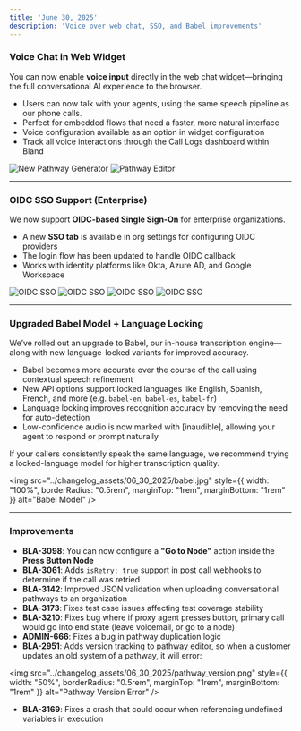 ```yaml
---
title: 'June 30, 2025'
description: 'Voice over web chat, SSO, and Babel improvements'
---
```


### Voice Chat in Web Widget

You can now enable **voice input** directly in the web chat widget—bringing the full conversational AI experience to the browser.

- Users can now talk with your agents, using the same speech pipeline as our phone calls.
- Perfect for embedded flows that need a faster, more natural interface
- Voice configuration available as an option in widget configuration
- Track all voice interactions through the Call Logs dashboard within Bland

<Tabs>
  <Tab title="Voice Chat">
    <img 
        src="../changelog_assets/06_30_2025/web_widget_voice.jpeg" 
        style={{ width: "100%", borderRadius: "0.5rem", marginTop: "1rem", marginBottom: "1rem" }}
        alt="New Pathway Generator"
    />
  </Tab>
  <Tab title="Voice Configuration">
    <img 
        src="../changelog_assets/06_30_2025/web_widget_voice_active.jpeg" 
        style={{ width: "100%", borderRadius: "0.5rem", marginTop: "1rem", marginBottom: "1rem" }}
        alt="Pathway Editor"
    />
  </Tab>
</Tabs>

---

### OIDC SSO Support (Enterprise)

We now support **OIDC-based Single Sign-On** for enterprise organizations.

- A new **SSO tab** is available in org settings for configuring OIDC providers
- The login flow has been updated to handle OIDC callback
- Works with identity platforms like Okta, Azure AD, and Google Workspace

<Tabs>
  <Tab title="Login Options">
    <img 
        src="../changelog_assets/06_30_2025/SSO_login.jpeg" 
        style={{ width: "100%", borderRadius: "0.5rem", marginTop: "1rem", marginBottom: "1rem" }}
        alt="OIDC SSO"
    />
  </Tab>
  <Tab title="SSO Login">
    <img 
        src="../changelog_assets/06_30_2025/SSO_login_2.jpeg" 
        style={{ width: "100%", borderRadius: "0.5rem", marginTop: "1rem", marginBottom: "1rem" }}
        alt="OIDC SSO"
    />
  </Tab>
  <Tab title="SSO Configuration">
    <img 
        src="../changelog_assets/06_30_2025/SSO_configuration_bland.jpg" 
        style={{ width: "100%", borderRadius: "0.5rem", marginTop: "1rem", marginBottom: "1rem" }}
        alt="OIDC SSO"
    />
  </Tab>
  <Tab title="Add OIDC Provider">
    <img 
        src="../changelog_assets/06_30_2025/SSO_configuration_modal.jpg" 
        style={{ width: "100%", borderRadius: "0.5rem", marginTop: "1rem", marginBottom: "1rem" }}
        alt="OIDC SSO"
    />
  </Tab>
</Tabs>

---

### Upgraded Babel Model + Language Locking

We’ve rolled out an upgrade to Babel, our in-house transcription engine—along with new language-locked variants for improved accuracy.

- Babel becomes more accurate over the course of the call using contextual speech refinement
- New API options support locked languages like English, Spanish, French, and more (e.g. `babel-en`, `babel-es`, `babel-fr`)
- Language locking improves recognition accuracy by removing the need for auto-detection
- Low-confidence audio is now marked with [inaudible], allowing your agent to respond or prompt naturally

If your callers consistently speak the same language, we recommend trying a locked-language model for higher transcription quality.

<img 
  src="../changelog_assets/06_30_2025/babel.jpg" 
  style={{ width: "100%", borderRadius: "0.5rem", marginTop: "1rem", marginBottom: "1rem" }}
  alt="Babel Model"
/>

---

### Improvements

- **BLA-3098**: You can now configure a **"Go to Node"** action inside the **Press Button Node**
- **BLA-3061**: Adds `isRetry: true` support in post call webhooks to determine if the call was retried
- **BLA-3142**: Improved JSON validation when uploading conversational pathways to an organization
- **BLA-3173**: Fixes test case issues affecting test coverage stability
- **BLA-3210**: Fixes bug where if proxy agent presses button, primary call would go into end state (leave voicemail, or go to a node)
- **ADMIN-666**: Fixes a bug in pathway duplication logic
- **BLA-2951**: Adds version tracking to pathway editor, so when a customer updates an old system of a pathway, it will error:

<img 
  src="../changelog_assets/06_30_2025/pathway_version.png" 
  style={{ width: "50%", borderRadius: "0.5rem", marginTop: "1rem", marginBottom: "1rem" }}
  alt="Pathway Version Error"
/>

- **BLA-3169**: Fixes a crash that could occur when referencing undefined variables in execution
